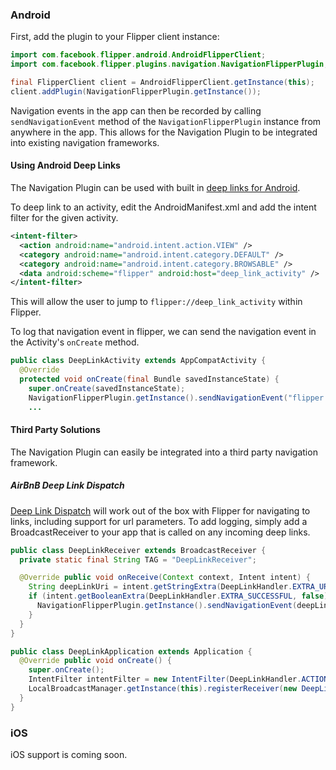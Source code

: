 ### Android

First, add the plugin to your Flipper client instance:
```java
import com.facebook.flipper.android.AndroidFlipperClient;
import com.facebook.flipper.plugins.navigation.NavigationFlipperPlugin;

final FlipperClient client = AndroidFlipperClient.getInstance(this);
client.addPlugin(NavigationFlipperPlugin.getInstance());
```

Navigation events in the app can then be recorded by calling `sendNavigationEvent` method of the `NavigationFlipperPlugin` instance from anywhere in the app. This allows for the Navigation Plugin to be integrated into existing navigation frameworks.

#### Using Android Deep Links

The Navigation Plugin can be used with built in [deep links for Android](https://developer.android.com/training/app-links/deep-linking).

To deep link to an activity, edit the AndroidManifest.xml and add the intent filter for the given activity.

```xml
<intent-filter>
  <action android:name="android.intent.action.VIEW" />
  <category android:name="android.intent.category.DEFAULT" />
  <category android:name="android.intent.category.BROWSABLE" />
  <data android:scheme="flipper" android:host="deep_link_activity" />
</intent-filter>
```

This will allow the user to jump to `flipper://deep_link_activity` within Flipper.

To log that navigation event in  flipper, we can send the navigation event in the Activity's `onCreate` method.

```java
public class DeepLinkActivity extends AppCompatActivity {
  @Override
  protected void onCreate(final Bundle savedInstanceState) {
    super.onCreate(savedInstanceState);
    NavigationFlipperPlugin.getInstance().sendNavigationEvent("flipper://deep_link_activity/");
    ...
```

#### Third Party Solutions
The Navigation Plugin can easily be integrated into a third party navigation framework.

##### AirBnB Deep Link Dispatch
[Deep Link Dispatch](https://github.com/airbnb/DeepLinkDispatch) will work out of the box with Flipper for navigating to links, including support for url parameters. To add logging, simply add a BroadcastReceiver to your app that is called on any incoming deep links.

```java
public class DeepLinkReceiver extends BroadcastReceiver {
  private static final String TAG = "DeepLinkReceiver";

  @Override public void onReceive(Context context, Intent intent) {
    String deepLinkUri = intent.getStringExtra(DeepLinkHandler.EXTRA_URI);
    if (intent.getBooleanExtra(DeepLinkHandler.EXTRA_SUCCESSFUL, false)) {
      NavigationFlipperPlugin.getInstance().sendNavigationEvent(deepLinkUri);
    }
  }
}

public class DeepLinkApplication extends Application {
  @Override public void onCreate() {
    super.onCreate();
    IntentFilter intentFilter = new IntentFilter(DeepLinkHandler.ACTION);
    LocalBroadcastManager.getInstance(this).registerReceiver(new DeepLinkReceiver(), intentFilter);
  }
}
```

### iOS
iOS support is coming soon.
